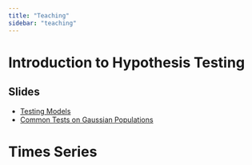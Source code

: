 ```yaml
---
title: "Teaching"
sidebar: "teaching"
---
```


# Introduction to Hypothesis Testing

## Slides

- [Testing Models](teaching/hypothesis_testing/slides/testing_models.qmd)
- [Common Tests on Gaussian Populations](teaching/hypothesis_testing/slides/gaussian_populations.qmd)

# Times Series